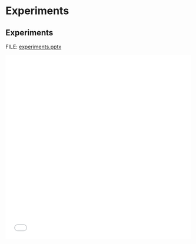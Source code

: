 # Experiments

## Experiments

FILE: [experiments.pptx](https://github.com/coltongearhart/dana320/blob/main/slides/experiments.pptx)

<embed src="slides/experiments.pdf" type="application/pdf" width="100%" height="500px"></embed>